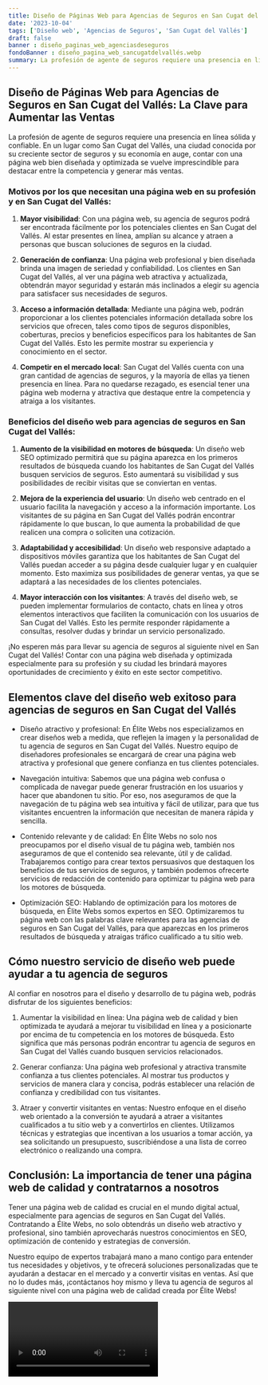 ```yaml
---
title: Diseño de Páginas Web para Agencias de Seguros en San Cugat del Vallés
date: '2023-10-04'
tags: ['Diseño web', 'Agencias de Seguros', 'San Cugat del Vallés']
draft: false
banner : diseño_paginas_web_agenciasdeseguros
fondoBanner : diseño_pagina_web_sancugatdelvallés.webp
summary: La profesión de agente de seguros requiere una presencia en línea sólida y confiable. En un lugar como San Cugat del Vallés, una ciudad conocida por su creciente sector de seguros y su economía en auge, contar con una página web bien diseñada y optimizada se vuelve imprescindible para destacar entre la competencia y generar más ventas.
---
```


## Diseño de Páginas Web para Agencias de Seguros en San Cugat del Vallés: La Clave para Aumentar las Ventas

La profesión de agente de seguros requiere una presencia en línea sólida y confiable. En un lugar como San Cugat del Vallés, una ciudad conocida por su creciente sector de seguros y su economía en auge, contar con una página web bien diseñada y optimizada se vuelve imprescindible para destacar entre la competencia y generar más ventas.

### Motivos por los que necesitan una página web en su profesión y en San Cugat del Vallés:

1. **Mayor visibilidad**: Con una página web, su agencia de seguros podrá ser encontrada fácilmente por los potenciales clientes en San Cugat del Vallés. Al estar presentes en línea, amplían su alcance y atraen a personas que buscan soluciones de seguros en la ciudad.

2. **Generación de confianza**: Una página web profesional y bien diseñada brinda una imagen de seriedad y confiabilidad. Los clientes en San Cugat del Vallés, al ver una página web atractiva y actualizada, obtendrán mayor seguridad y estarán más inclinados a elegir su agencia para satisfacer sus necesidades de seguros.

3. **Acceso a información detallada**: Mediante una página web, podrán proporcionar a los clientes potenciales información detallada sobre los servicios que ofrecen, tales como tipos de seguros disponibles, coberturas, precios y beneficios específicos para los habitantes de San Cugat del Vallés. Esto les permite mostrar su experiencia y conocimiento en el sector.

4. **Competir en el mercado local**: San Cugat del Vallés cuenta con una gran cantidad de agencias de seguros, y la mayoría de ellas ya tienen presencia en línea. Para no quedarse rezagado, es esencial tener una página web moderna y atractiva que destaque entre la competencia y atraiga a los visitantes.

### Beneficios del diseño web para agencias de seguros en San Cugat del Vallés:

1. **Aumento de la visibilidad en motores de búsqueda**: Un diseño web SEO optimizado permitirá que su página aparezca en los primeros resultados de búsqueda cuando los habitantes de San Cugat del Vallés busquen servicios de seguros. Esto aumentará su visibilidad y sus posibilidades de recibir visitas que se conviertan en ventas.

2. **Mejora de la experiencia del usuario**: Un diseño web centrado en el usuario facilita la navegación y acceso a la información importante. Los visitantes de su página en San Cugat del Vallés podrán encontrar rápidamente lo que buscan, lo que aumenta la probabilidad de que realicen una compra o soliciten una cotización.

3. **Adaptabilidad y accesibilidad**: Un diseño web responsive adaptado a dispositivos móviles garantiza que los habitantes de San Cugat del Vallés puedan acceder a su página desde cualquier lugar y en cualquier momento. Esto maximiza sus posibilidades de generar ventas, ya que se adaptará a las necesidades de los clientes potenciales.

4. **Mayor interacción con los visitantes**: A través del diseño web, se pueden implementar formularios de contacto, chats en línea y otros elementos interactivos que faciliten la comunicación con los usuarios de San Cugat del Vallés. Esto les permite responder rápidamente a consultas, resolver dudas y brindar un servicio personalizado.

¡No esperen más para llevar su agencia de seguros al siguiente nivel en San Cugat del Vallés! Contar con una página web diseñada y optimizada especialmente para su profesión y su ciudad les brindará mayores oportunidades de crecimiento y éxito en este sector competitivo.

<GifSeo />

<Cta />

## Elementos clave del diseño web exitoso para agencias de seguros en San Cugat del Vallés

- Diseño atractivo y profesional: En Élite Webs nos especializamos en crear diseños web a medida, que reflejen la imagen y la personalidad de tu agencia de seguros en San Cugat del Vallés. Nuestro equipo de diseñadores profesionales se encargará de crear una página web atractiva y profesional que genere confianza en tus clientes potenciales.

- Navegación intuitiva: Sabemos que una página web confusa o complicada de navegar puede generar frustración en los usuarios y hacer que abandonen tu sitio. Por eso, nos aseguramos de que la navegación de tu página web sea intuitiva y fácil de utilizar, para que tus visitantes encuentren la información que necesitan de manera rápida y sencilla.

- Contenido relevante y de calidad: En Élite Webs no solo nos preocupamos por el diseño visual de tu página web, también nos aseguramos de que el contenido sea relevante, útil y de calidad. Trabajaremos contigo para crear textos persuasivos que destaquen los beneficios de tus servicios de seguros, y también podemos ofrecerte servicios de redacción de contenido para optimizar tu página web para los motores de búsqueda.

- Optimización SEO: Hablando de optimización para los motores de búsqueda, en Élite Webs somos expertos en SEO. Optimizaremos tu página web con las palabras clave relevantes para las agencias de seguros en San Cugat del Vallés, para que aparezcas en los primeros resultados de búsqueda y atraigas tráfico cualificado a tu sitio web.

## Cómo nuestro servicio de diseño web puede ayudar a tu agencia de seguros

Al confiar en nosotros para el diseño y desarrollo de tu página web, podrás disfrutar de los siguientes beneficios:

1. Aumentar la visibilidad en línea: Una página web de calidad y bien optimizada te ayudará a mejorar tu visibilidad en línea y a posicionarte por encima de tu competencia en los motores de búsqueda. Esto significa que más personas podrán encontrar tu agencia de seguros en San Cugat del Vallés cuando busquen servicios relacionados.

2. Generar confianza: Una página web profesional y atractiva transmite confianza a tus clientes potenciales. Al mostrar tus productos y servicios de manera clara y concisa, podrás establecer una relación de confianza y credibilidad con tus visitantes.

3. Atraer y convertir visitantes en ventas: Nuestro enfoque en el diseño web orientado a la conversión te ayudará a atraer a visitantes cualificados a tu sitio web y a convertirlos en clientes. Utilizamos técnicas y estrategias que incentivan a los usuarios a tomar acción, ya sea solicitando un presupuesto, suscribiéndose a una lista de correo electrónico o realizando una compra.

## Conclusión: La importancia de tener una página web de calidad y contratarnos a nosotros

Tener una página web de calidad es crucial en el mundo digital actual, especialmente para agencias de seguros en San Cugat del Vallés. Contratando a Élite Webs, no solo obtendrás un diseño web atractivo y profesional, sino también aprovecharás nuestros conocimientos en SEO, optimización de contenido y estrategias de conversión.

Nuestro equipo de expertos trabajará mano a mano contigo para entender tus necesidades y objetivos, y te ofrecerá soluciones personalizadas que te ayudarán a destacar en el mercado y a convertir visitas en ventas. Así que no lo dudes más, ¡contáctanos hoy mismo y lleva tu agencia de seguros al siguiente nivel con una página web de calidad creada por Élite Webs!

<Video />

<CtaBot job='Agencias de Seguros' city='San Cugat del Vallés'/>

<Gmaps query='San Cugat del Vallés+españa+maps' />